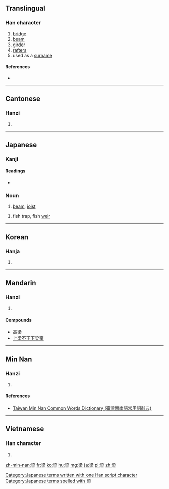 {{also|粱}}

==Translingual==

===Han character===
{{Han char|rn=75|rad=木|as=07|sn=11|four=3390<sub>4</sub>|canj=水金木 (ECD), 水戈木 (EID)}}

# [[bridge]]
# [[beam]]
# [[girder]]
# [[rafter]]s
# used as a [[surname]]

====References====
* {{Han ref|kx=0528.010|dkj=14825|dj=0916.180|hdz=21220.050|uh=6881|ud=26753|bh=B1E7|bd=45543}}

----

==Cantonese==

===Hanzi===
{{yue-hanzi|jyut=[[loeng4]]|y=leung4}}

# {{defn|lang=yue|sort=木07}}

----

==Japanese==

===Kanji===
{{ja-kanji|grade=|rs=木07}}

====Readings====
* {{ja-readings|on=[[りょう]] (ryō)|kun=[[はし]] (hashi), [[はり]] (hari), [[やな]] (yana)}}

===Noun===
{{ja-noun|k|hira=はり|rom=hari}} 

# [[beam]], [[joist]]

{{ja-noun|k|rom=yana|hira=やな}} 

# fish trap, fish [[weir]]

[[Category:Japanese terms written with one Han script character]]
[[Category:Japanese terms spelled with 梁]]
----

==Korean==

===Hanja===
{{ko-hanja|hangeul=[[량]], [[양]]|eumhun=|rv=ryang, yang|mr=ryang, yang|y=lyang, yang}}

# {{defn|lang=ko|sort=木07}}

----

==Mandarin==

===Hanzi===
{{cmn-hanzi|pin=[[liáng]] ([[liang2]])|wg=liang<sup>2</sup>}}

# {{defn|lang=cmn|sort=木07}}

====Compounds====
* [[高梁]]
* [[上梁不正下梁歪]]

----

==Min Nan==

===Hanzi===
{{nan-hanzi|tlpa=niû (niu<sup>5</sup>)}}

# {{defn|lang=nan|sort=木07}}

====References====
*[http://twblg.dict.edu.tw/holodict_new/index.html Taiwan Min Nan Common Words Dictionary (臺灣閩南語常用詞辭典)]

----

==Vietnamese==

===Han character===
{{vi-hantu|[[lương]]|rs=木07}}

# {{defn|lang=vi|sort=木07}}

[[zh-min-nan:梁]]
[[fr:梁]]
[[ko:梁]]
[[hu:梁]]
[[mg:梁]]
[[ja:梁]]
[[pl:梁]]
[[zh:梁]]